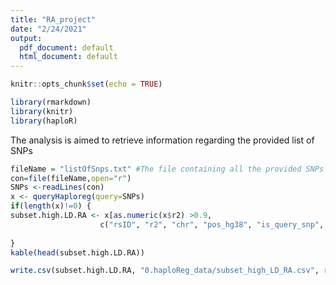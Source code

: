 ```yaml
---
title: "RA_project"
date: "2/24/2021"
output:
  pdf_document: default
  html_document: default
---
```


```r
knitr::opts_chunk$set(echo = TRUE)
```

```r
library(rmarkdown)
library(knitr)
library(haploR)
```


The analysis is aimed to retrieve information regarding the provided list of SNPs
```r
fileName = "listOfSnps.txt" #The file containing all the provided SNPs
con=file(fileName,open="r")
SNPs <-readLines(con)
x <- queryHaploreg(query=SNPs)
if(length(x)!=0) {
subset.high.LD.RA <- x[as.numeric(x$r2) >0.9, 
                    c("rsID", "r2", "chr", "pos_hg38", "is_query_snp", "ref", "alt")]
  
}
kable(head(subset.high.LD.RA))
```

```r
write.csv(subset.high.LD.RA, "0.haploReg_data/subset_high_LD_RA.csv", row.names = FALSE)
```

